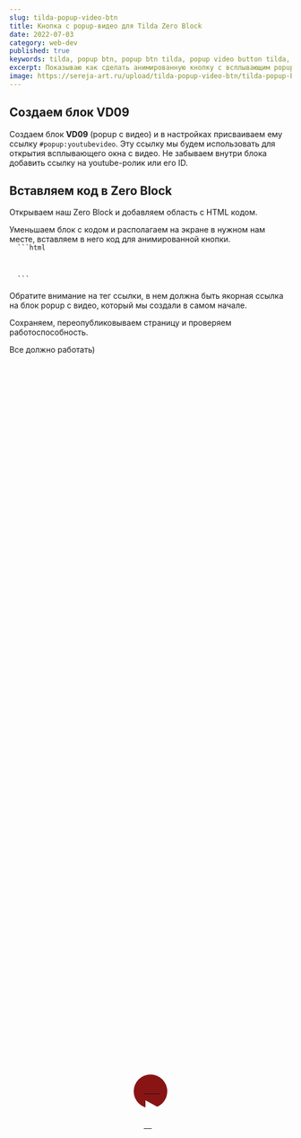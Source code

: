 ```yaml
---
slug: tilda-popup-video-btn
title: Кнопка с popup-видео для Tilda Zero Block
date: 2022-07-03
category: web-dev
published: true
keywords: tilda, popup btn, popup btn tilda, popup video button tilda, всплывающее окно тильда, попап с видео тильда
excerpt: Показываю как сделать анимированную кнопку с всплывающим popup видео на Tilda.
image: https://sereja-art.ru/upload/tilda-popup-video-btn/tilda-popup-btn-1200x630.jpg
---
```


<Figcaption src="https://sereja-art.ru/upload/tilda-popup-video-btn/popup-tilda-video-button-webp.webp" alt="Кнопка с всплывающим видео для Tilda картинка к блогу" />

## Создаем блок VD09
<Figcaption src="https://sereja-art.ru/upload/tilda-popup-video-btn/tilda-popup-video-btn_3.png" alt="Создаем блок VD09" caption="Создаем блок VD09" />

Создаем блок **VD09** (popup с видео) и в настройках присваиваем ему ссылку `#popup:youtubevideo`. Эту ссылку мы будем использовать для открытия всплывающего окна с видео. Не забываем внутри блока добавить ссылку на youtube-ролик или его ID.
<Figcaption src="https://sereja-art.ru/upload/tilda-popup-video-btn/tilda-popup-video-btn_4.png" alt="Присваиваем ссылку на popup и добавляем ID youtube-ролика" caption="Присваиваем ссылку на popup и добавляем ID youtube-ролика" />

## Вставляем код в Zero Block
Открываем наш Zero Block и добавляем область с HTML кодом.
<Figcaption src="https://sereja-art.ru/upload/tilda-popup-video-btn/tilda-popup-video-btn_1.png" alt="Добавляем блок с HTML кодом" caption="Добавляем блок с HTML кодом" />
Уменьшаем блок с кодом и располагаем на экране в нужном нам месте, вставляем в него код для анимированной кнопки.

<CodeTitle title='Код с анимированной кнопкой для вставки в блок' lang='html' />
<code>
  ```html
  <style>
    .video-play-button {
      position: absolute;
      z-index: 10;
      top: 50%;
      left: 50%;
      transform: translateX(-50%) translateY(-50%);
      box-sizing: content-box;
      display: block;
      width: 32px;
      height: 44px;
      background: #881414;
      border-radius: 50%;
      padding: 8px 10px 8px 18px;
    }

    .video-play-button:before {
      content: "";
      position: absolute;
      z-index: 0;
      left: 50%;
      top: 50%;
      transform: translateX(-50%) translateY(-50%);
      display: block;
      width: 60px;
      height: 60px;
      background: #b41818;
      border-radius: 50%;
      animation: pulse-border 1500ms ease-out infinite;
    }

    .video-play-button:after {
      content: "";
      position: absolute;
      z-index: 1;
      left: 50%;
      top: 50%;
      transform: translateX(-50%) translateY(-50%);
      display: block;
      width: 50px;
      height: 50px;
      background: #b41818;
      border-radius: 50%;
      transition: all 200ms;
    }

    .video-play-button:hover:after {
      background - color: darken(#fa183d, 10%);
    }

    .video-play-button img {
      position: relative;
      z-index: 3;
      max-width: 100%;
      width: auto;
      height: auto;
    }

    .video-play-button span {
      display: block;
      position: relative;
      z-index: 3;
      width: 0;
      height: 0;
      border-left: 22px solid #fff;
      border-top: 12px solid transparent;
      border-bottom: 12px solid transparent;
      margin-top: 10px;
      margin-left: 3px;
    }

    @keyframes pulse-border {
      0 % {
        transform: translateX(-50 %) translateY( - 50 %) translateZ(0) scale(1);
        opacity: 1;
      }
      100% {
        transform: translateX(-50%) translateY(-50%) translateZ(0) scale(1.5);
        opacity: 0;
      }
    }
  </style>

  <a id="play-video" class="video-play-button" href="#popup:youtubevideo">
    <span></span>
  </a>
  ```
</code>

<Figcaption src="https://sereja-art.ru/upload/tilda-popup-video-btn/tilda-popup-video-btn_2.png" alt="Добавили код в блок" caption="Добавили код в блок" />

Обратите внимание на тег ссылки, в нем должна быть якорная ссылка на блок popup с видео, который мы создали в самом начале.
<Figcaption src="https://sereja-art.ru/upload/tilda-popup-video-btn/tilda-popup-video-btn_5.png" alt="ссылка на блок с всплывающим окном" caption="ссылка на блок с всплывающим окном" />
<p>Сохраняем, переопубликовываем страницу и проверяем работоспособность.</p>
<p>Все должно работать)</p>

